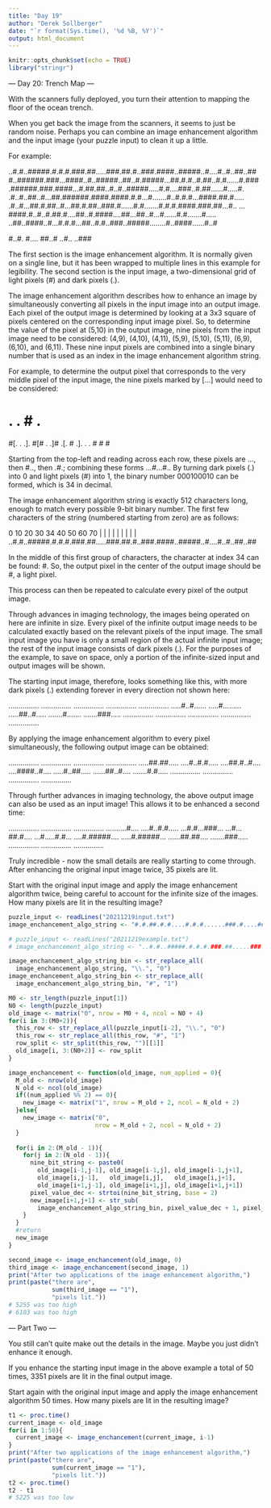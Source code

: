 ```yaml
---
title: "Day 19"
author: "Derek Sollberger"
date: "`r format(Sys.time(), '%d %B, %Y')`"
output: html_document
---
```


```r
knitr::opts_chunk$set(echo = TRUE)
library("stringr")
```

--- Day 20: Trench Map ---

With the scanners fully deployed, you turn their attention to mapping the floor of the ocean trench.

When you get back the image from the scanners, it seems to just be random noise. Perhaps you can combine an image enhancement algorithm and the input image (your puzzle input) to clean it up a little.

For example:

..#.#..#####.#.#.#.###.##.....###.##.#..###.####..#####..#....#..#..##..##
#..######.###...####..#..#####..##..#.#####...##.#.#..#.##..#.#......#.###
.######.###.####...#.##.##..#..#..#####.....#.#....###..#.##......#.....#.
.#..#..##..#...##.######.####.####.#.#...#.......#..#.#.#...####.##.#.....
.#..#...##.#.##..#...##.#.##..###.#......#.#.......#.#.#.####.###.##...#..
...####.#..#..#.##.#....##..#.####....##...##..#...#......#.#.......#.....
..##..####..#...#.#.#...##..#.#..###..#####........#..####......#..#

#..#.
#....
##..#
..#..
..###

The first section is the image enhancement algorithm. It is normally given on a single line, but it has been wrapped to multiple lines in this example for legibility. The second section is the input image, a two-dimensional grid of light pixels (#) and dark pixels (.).

The image enhancement algorithm describes how to enhance an image by simultaneously converting all pixels in the input image into an output image. Each pixel of the output image is determined by looking at a 3x3 square of pixels centered on the corresponding input image pixel. So, to determine the value of the pixel at (5,10) in the output image, nine pixels from the input image need to be considered: (4,9), (4,10), (4,11), (5,9), (5,10), (5,11), (6,9), (6,10), and (6,11). These nine input pixels are combined into a single binary number that is used as an index in the image enhancement algorithm string.

For example, to determine the output pixel that corresponds to the very middle pixel of the input image, the nine pixels marked by [...] would need to be considered:

# . . # .
#[. . .].
#[# . .]#
.[. # .].
. . # # #

Starting from the top-left and reading across each row, these pixels are ..., then #.., then .#.; combining these forms ...#...#.. By turning dark pixels (.) into 0 and light pixels (#) into 1, the binary number 000100010 can be formed, which is 34 in decimal.

The image enhancement algorithm string is exactly 512 characters long, enough to match every possible 9-bit binary number. The first few characters of the string (numbered starting from zero) are as follows:

0         10        20        30  34    40        50        60        70
|         |         |         |   |     |         |         |         |
..#.#..#####.#.#.#.###.##.....###.##.#..###.####..#####..#....#..#..##..##

In the middle of this first group of characters, the character at index 34 can be found: #. So, the output pixel in the center of the output image should be #, a light pixel.

This process can then be repeated to calculate every pixel of the output image.

Through advances in imaging technology, the images being operated on here are infinite in size. Every pixel of the infinite output image needs to be calculated exactly based on the relevant pixels of the input image. The small input image you have is only a small region of the actual infinite input image; the rest of the input image consists of dark pixels (.). For the purposes of the example, to save on space, only a portion of the infinite-sized input and output images will be shown.

The starting input image, therefore, looks something like this, with more dark pixels (.) extending forever in every direction not shown here:

...............
...............
...............
...............
...............
.....#..#......
.....#.........
.....##..#.....
.......#.......
.......###.....
...............
...............
...............
...............
...............

By applying the image enhancement algorithm to every pixel simultaneously, the following output image can be obtained:

...............
...............
...............
...............
.....##.##.....
....#..#.#.....
....##.#..#....
....####..#....
.....#..##.....
......##..#....
.......#.#.....
...............
...............
...............
...............

Through further advances in imaging technology, the above output image can also be used as an input image! This allows it to be enhanced a second time:

...............
...............
...............
..........#....
....#..#.#.....
...#.#...###...
...#...##.#....
...#.....#.#...
....#.#####....
.....#.#####...
......##.##....
.......###.....
...............
...............
...............

Truly incredible - now the small details are really starting to come through. After enhancing the original input image twice, 35 pixels are lit.

Start with the original input image and apply the image enhancement algorithm twice, being careful to account for the infinite size of the images. How many pixels are lit in the resulting image?

```r
puzzle_input <- readLines("20211219input.txt")
image_enchancement_algo_string <- "#.#.##.#.#....#.#.#......###.#....####.#...###..#...#.#.###.#...#.#...##..#.#.#.##..#......#..#...#..#.###...####....#.#....#...#.##.#####.##..#####..###..###.#.##.#####..#..#..######..######.####.####....#.#..####..#...##..#..#.#.##.##.##.##.#.##..##..###....###.###.##..#...#.##..#.#..####.......#...###..#....##..#..##.#..##..#..##.###..##.#.##...#..###.###...###...#.#######.....#.##..#......#....#.#..##..##..#..####.#.#.##..##.##.#..#.##..#.......#.####.#.##..#..........#.#.#..##.##......##..#.##..#.####."

# puzzle_input <- readLines("20211219example.txt")
# image_enchancement_algo_string <- "..#.#..#####.#.#.#.###.##.....###.##.#..###.####..#####..#....#..#..##..###..######.###...####..#..#####..##..#.#####...##.#.#..#.##..#.#......#.###.######.###.####...#.##.##..#..#..#####.....#.#....###..#.##......#.....#..#..#..##..#...##.######.####.####.#.#...#.......#..#.#.#...####.##.#......#..#...##.#.##..#...##.#.##..###.#......#.#.......#.#.#.####.###.##...#.....####.#..#..#.##.#....##..#.####....##...##..#...#......#.#.......#.......##..####..#...#.#.#...##..#.#..###..#####........#..####......#..#"

image_enchancement_algo_string_bin <- str_replace_all(
  image_enchancement_algo_string, "\\.", "0")
image_enchancement_algo_string_bin <- str_replace_all(
  image_enchancement_algo_string_bin, "#", "1")

M0 <- str_length(puzzle_input[1])
N0 <- length(puzzle_input)
old_image <- matrix("0", nrow = M0 + 4, ncol = N0 + 4)
for(i in 3:(M0+2)){
  this_row <- str_replace_all(puzzle_input[i-2], "\\.", "0")
  this_row <- str_replace_all(this_row, "#", "1")
  row_split <- str_split(this_row, "")[[1]]
  old_image[i, 3:(N0+2)] <- row_split
}

image_enchancement <- function(old_image, num_applied = 0){
  M_old <- nrow(old_image)
  N_old <- ncol(old_image)
  if((num_applied %% 2) == 0){
    new_image <- matrix("1", nrow = M_old + 2, ncol = N_old + 2)
  }else{
    new_image <- matrix("0",
                        nrow = M_old + 2, ncol = N_old + 2)
  }
  
  for(i in 2:(M_old - 1)){
    for(j in 2:(N_old - 1)){
      nine_bit_string <- paste0(
        old_image[i-1,j-1], old_image[i-1,j], old_image[i-1,j+1],
        old_image[i,j-1],   old_image[i,j],   old_image[i,j+1],
        old_image[i+1,j-1], old_image[i+1,j], old_image[i+1,j+1])
      pixel_value_dec <- strtoi(nine_bit_string, base = 2)
      new_image[i+1,j+1] <- str_sub(
        image_enchancement_algo_string_bin, pixel_value_dec + 1, pixel_value_dec + 1)
    }
  }
  #return
  new_image
}

second_image <- image_enchancement(old_image, 0)
third_image <- image_enchancement(second_image, 1)
print("After two applications of the image enhancement algorithm,")
print(paste("there are",
            sum(third_image == "1"),
            "pixels lit."))
# 5255 was too high
# 6103 was too high
```
--- Part Two ---

You still can't quite make out the details in the image. Maybe you just didn't enhance it enough.

If you enhance the starting input image in the above example a total of 50 times, 3351 pixels are lit in the final output image.

Start again with the original input image and apply the image enhancement algorithm 50 times. How many pixels are lit in the resulting image?

```r
t1 <- proc.time()
current_image <- old_image
for(i in 1:50){
  current_image <- image_enchancement(current_image, i-1)
}
print("After two applications of the image enhancement algorithm,")
print(paste("there are",
            sum(current_image == "1"),
            "pixels lit."))
t2 <- proc.time()
t2 - t1
# 5225 was too low
```

